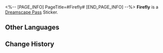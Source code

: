 <%-- [PAGE_INFO]
PageTitle=#Firefly#
[END_PAGE_INFO] --%>
{{Stub|Location information}}
{{Item Infobox
|id          = 223004
|image       = Dreamscape Pass Sticker Firefly.png
|type        = Dreamscape Pass Sticker
|type2       = The Reverie Stickers
|invCategory = 
|rarity      = 4
|effect      = 
|description = Digital stickers that can be used to decorate the pages of the Dreamtour Handbook. They come in many different styles.
|source1     = [[After everything has concluded, return to where you created those memories]]
}}
{{Description|In the sea of neon lights and hedonism, kindness is as rare a find as a firefly's light.}}
'''Firefly''' is a [[Dreamscape Pass]] Sticker.

==Other Languages==
{{Other Languages
|en   = Firefly
|zhs  = 流萤
|zht  = 流螢
|ja   = ホタル
|ko   = 반디
|es   = Luciérnaga
|fr   = Luciole
|ru   = Светлячок
|th   = Firefly
|vi   = Firefly
|de   = Glühwürmchen
|id   = Firefly
|pt   = Vaga-lume
}}

==Change History==
{{Change History|2.0}}